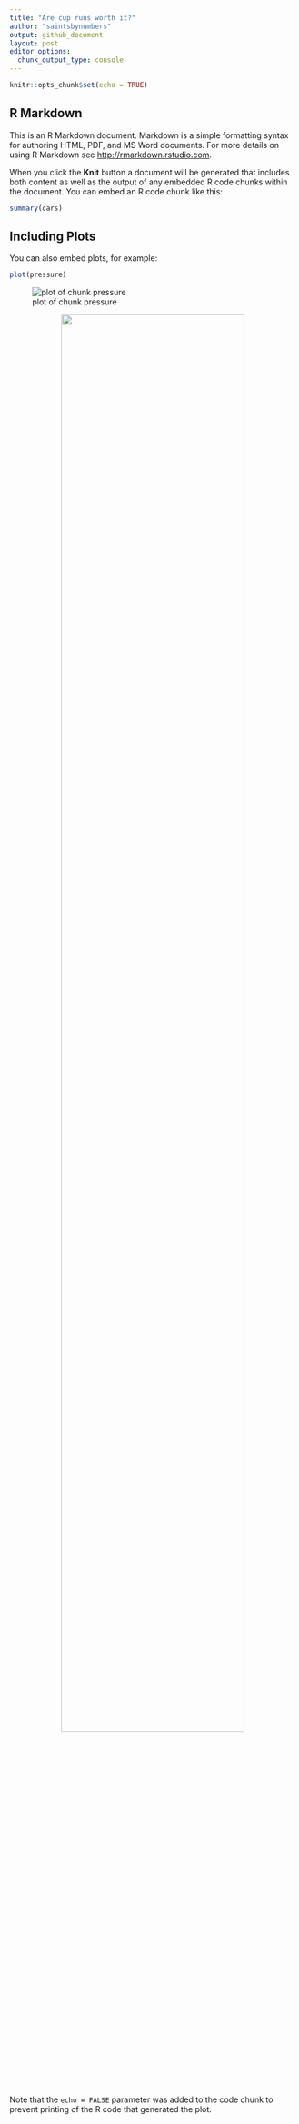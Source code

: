 ```yaml
---
title: "Are cup runs worth it?"
author: "saintsbynumbers"
output: github_document
layout: post
editor_options: 
  chunk_output_type: console
---
```


```r
knitr::opts_chunk$set(echo = TRUE)
```

## R Markdown

This is an R Markdown document. Markdown is a simple formatting syntax for authoring HTML, PDF, and MS Word documents. For more details on using R Markdown see <http://rmarkdown.rstudio.com>.

When you click the **Knit** button a document will be generated that includes both content as well as the output of any embedded R code chunks within the document. You can embed an R code chunk like this:

```r
summary(cars)
```

## Including Plots

You can also embed plots, for example:

```r
plot(pressure)
```

![plot of chunk pressure]({{site.baseurl}}/images/markdown-test/pressure-1.png)

<center>
<img src="{{site.baseurl}}/images/2020-1-1-template/pressure-1.png" width="80%">  
</center>  

Note that the `echo = FALSE` parameter was added to the code chunk to prevent printing of the R code that generated the plot.

